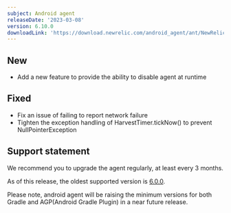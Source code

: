 ```yaml
---
subject: Android agent
releaseDate: '2023-03-08'
version: 6.10.0
downloadLink: 'https://download.newrelic.com/android_agent/ant/NewRelic_Android_Agent_6.10.0.zip'
---
```


## New

* Add a new feature to provide the ability to disable agent at runtime

## Fixed

* Fix an issue of failing to report network failure
* Tighten the exception handling of HarvestTimer.tickNow() to prevent NullPointerException

## Support statement

We recommend you to upgrade the agent regularly, at least every 3 months.

As of this release, the oldest supported version is [6.0.0](/docs/release-notes/mobile-release-notes/android-release-notes/android-600).

<Callout variant="important">
  Please note, android agent will be raising the minimum versions for both Gradle and AGP(Android Gradle Plugin) in a near future release.
</Callout>